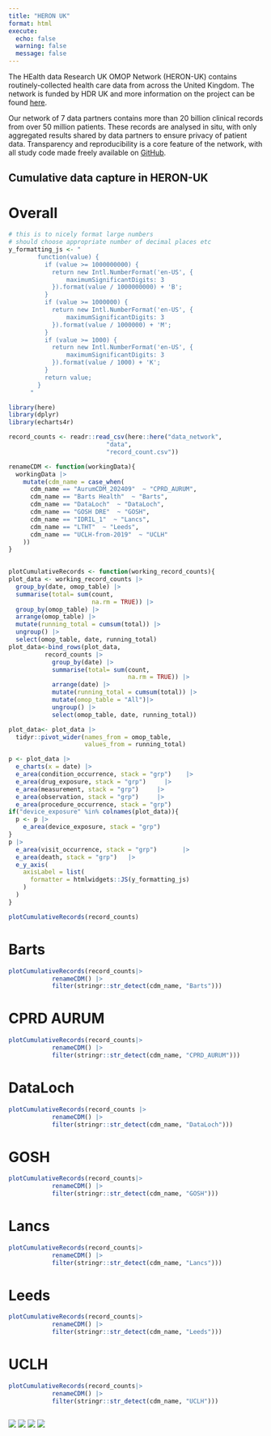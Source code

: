 ```yaml
---
title: "HERON UK"
format: html
execute: 
  echo: false
  warning: false
  message: false
---
```


The HEalth data Research UK OMOP Network (HERON-UK) contains routinely-collected health care data from across the United Kingdom. The network is funded by HDR UK and more information on the project can be found [here](https://ukhealthdata.org/data-standards/common-data-models/rwe-network/).

Our network of 7 data partners contains more than 20 billion clinical records from over 50 million patients. These records are analysed in situ, with only aggregated results shared by data partners to ensure privacy of patient data. Transparency and reproducibility is a core feature of the network, with all study code made freely available on [GitHub](https://github.com/heron-uk).

## Cumulative data capture in HERON-UK

::: panel-tabset
# Overall

```r
# this is to nicely format large numbers
# should choose appropriate number of decimal places etc
y_formatting_js <- "
        function(value) {
          if (value >= 1000000000) {
            return new Intl.NumberFormat('en-US', {
                maximumSignificantDigits: 3
            }).format(value / 1000000000) + 'B';
          }
          if (value >= 1000000) {
            return new Intl.NumberFormat('en-US', {
                maximumSignificantDigits: 3
            }).format(value / 1000000) + 'M';
          }
          if (value >= 1000) {
            return new Intl.NumberFormat('en-US', {
                maximumSignificantDigits: 3
            }).format(value / 1000) + 'K';
          }
          return value;
        }
      "
```

```r
library(here)
library(dplyr)
library(echarts4r)

record_counts <- readr::read_csv(here::here("data_network",
                           "data", 
                           "record_count.csv"))

renameCDM <- function(workingData){
  workingData |> 
    mutate(cdm_name = case_when(
      cdm_name == "AurumCDM_202409"  ~ "CPRD_AURUM",
      cdm_name == "Barts Health"  ~ "Barts",
      cdm_name == "DataLoch"  ~ "DataLoch",
      cdm_name == "GOSH DRE"  ~ "GOSH",
      cdm_name == "IDRIL_1"  ~ "Lancs",
      cdm_name == "LTHT"  ~ "Leeds",
      cdm_name == "UCLH-from-2019"  ~ "UCLH"
    ))
}
  
```

```r
plotCumulativeRecords <- function(working_record_counts){
plot_data <- working_record_counts |> 
  group_by(date, omop_table) |> 
  summarise(total= sum(count, 
                       na.rm = TRUE)) |> 
  group_by(omop_table) |>
  arrange(omop_table) |> 
  mutate(running_total = cumsum(total)) |> 
  ungroup() |> 
  select(omop_table, date, running_total)
plot_data<-bind_rows(plot_data,
          record_counts |> 
            group_by(date) |> 
            summarise(total= sum(count, 
                                 na.rm = TRUE)) |> 
            arrange(date) |> 
            mutate(running_total = cumsum(total)) |> 
            mutate(omop_table = "All")|> 
            ungroup() |> 
            select(omop_table, date, running_total))

plot_data<- plot_data |> 
  tidyr::pivot_wider(names_from = omop_table,
                     values_from = running_total) 

p <- plot_data |> 
  e_charts(x = date) |> 
  e_area(condition_occurrence, stack = "grp")    |> 
  e_area(drug_exposure, stack = "grp")     |> 
  e_area(measurement, stack = "grp")     |> 
  e_area(observation, stack = "grp")     |> 
  e_area(procedure_occurrence, stack = "grp") 
if("device_exposure" %in% colnames(plot_data)){
  p <- p |> 
    e_area(device_exposure, stack = "grp")  
}
p |> 
  e_area(visit_occurrence, stack = "grp")       |> 
  e_area(death, stack = "grp")   |>
  e_y_axis(
    axisLabel = list(
      formatter = htmlwidgets::JS(y_formatting_js)
    )
  ) 
}

plotCumulativeRecords(record_counts)
```

# Barts

```r
plotCumulativeRecords(record_counts|> 
            renameCDM() |> 
            filter(stringr::str_detect(cdm_name, "Barts")))
```

# CPRD AURUM

```r
plotCumulativeRecords(record_counts|> 
            renameCDM() |> 
            filter(stringr::str_detect(cdm_name, "CPRD_AURUM")))
```

# DataLoch

```r
plotCumulativeRecords(record_counts |> 
            renameCDM() |> 
            filter(stringr::str_detect(cdm_name, "DataLoch")))
```

# GOSH

```r
plotCumulativeRecords(record_counts|> 
            renameCDM() |> 
            filter(stringr::str_detect(cdm_name, "GOSH")))
```

# Lancs

```r
plotCumulativeRecords(record_counts|> 
            renameCDM() |> 
            filter(stringr::str_detect(cdm_name, "Lancs")))
```

# Leeds

```r
plotCumulativeRecords(record_counts|> 
            renameCDM() |> 
            filter(stringr::str_detect(cdm_name, "Leeds")))
```

# UCLH

```r
plotCumulativeRecords(record_counts|> 
            renameCDM() |> 
            filter(stringr::str_detect(cdm_name, "UCLH")))
```
:::

::: {style="display: flex; gap: 20px; align-items: flex-start;"}
<img src="images/clipboard-3959621261.png" style="max-width: 20%;"/> <img src="images/clipboard-3752148240.png" style="max-width: 20%;"/> <img src="images/clipboard-3013093500.png" style="max-width: 20%;"/> <img src="images/clipboard-2986220169.png" style="max-width: 20%;"/>
:::
